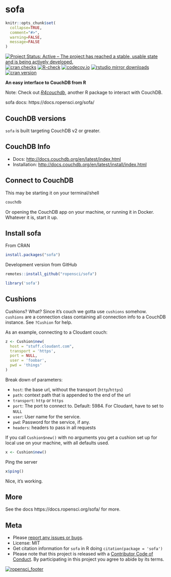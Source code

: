 sofa
====

```r
knitr::opts_chunk$set(
  collapse=TRUE,
  comment="#>",
  warning=FALSE,
  message=FALSE
)
```

[![Project Status: Active – The project has reached a stable, usable state and is being actively developed.](https://www.repostatus.org/badges/latest/active.svg)](https://www.repostatus.org/#active)
[![cran checks](https://cranchecks.info/badges/worst/sofa)](https://cranchecks.info/pkgs/sofa)
[![R-check](https://github.com/ropensci/sofa/workflows/R-check/badge.svg)](https://github.com/ropensci/sofa/actions)
[![codecov.io](https://codecov.io/github/ropensci/sofa/coverage.svg?branch=master)](https://codecov.io/github/ropensci/sofa?branch=master)
[![rstudio mirror downloads](https://cranlogs.r-pkg.org/badges/sofa?color=ff69b4)](https://github.com/metacran/cranlogs.app)
[![cran version](https://www.r-pkg.org/badges/version/sofa)](https://cran.r-project.org/package=sofa)

__An easy interface to CouchDB from R__

Note: Check out [*R4couchdb*](https://github.com/wactbprot/R4CouchDB), another R
package to interact with CouchDB.

sofa docs: https://docs.ropensci.org/sofa/

## CouchDB versions

`sofa` is built targeting CouchDB v2 or greater.

## CouchDB Info

* Docs: <http://docs.couchdb.org/en/latest/index.html>
* Installation: <http://docs.couchdb.org/en/latest/install/index.html>

## Connect to CouchDB

This may be starting it on your terminal/shell

```sh
couchdb
```

Or opening the CouchDB app on your machine, or running it in Docker. Whatever it
is, start it up.

## Install sofa

From CRAN

```r
install.packages("sofa")
```

Development version from GitHub

```r
remotes::install_github("ropensci/sofa")
```

```r
library('sofa')
```

## Cushions

Cushions? What? Since it's couch we gotta use `cushions` somehow. `cushions` are a
connection class containing all connection info to a CouchDB instance.
See `?Cushion` for help.

As an example, connecting to a Cloudant couch:

```r
z <- Cushion$new(
  host = "stuff.cloudant.com",
  transport = 'https',
  port = NULL,
  user = 'foobar',
  pwd = 'things'
)
```

Break down of parameters:

* `host`: the base url, without the transport (`http`/`https`)
* `path`: context path that is appended to the end of the url
* `transport`: `http` or `https`
* `port`: The port to connect to. Default: 5984. For Cloudant, have to set to `NULL`
* `user`: User name for the service.
* `pwd`: Password for the service, if any.
* `headers`: headers to pass in all requests

If you call `Cushion$new()` with no arguments you get a cushion set up for local
use on your machine, with all defaults used.

```r
x <- Cushion$new()
```

Ping the server

```r
x$ping()
```

Nice, it's working.

## More

See the docs https://docs.ropensci.org/sofa/ for more.


## Meta

* Please [report any issues or bugs](https://github.com/ropensci/sofa/issues).
* License: MIT
* Get citation information for `sofa` in R doing `citation(package = 'sofa')`
* Please note that this project is released with a [Contributor Code of Conduct][coc]. By participating in this project you agree to abide by its terms.

[![ropensci_footer](https://ropensci.org/public_images/github_footer.png)](https://ropensci.org)

[coc]: https://github.com/ropensci/sofa/blob/master/CODE_OF_CONDUCT.md

